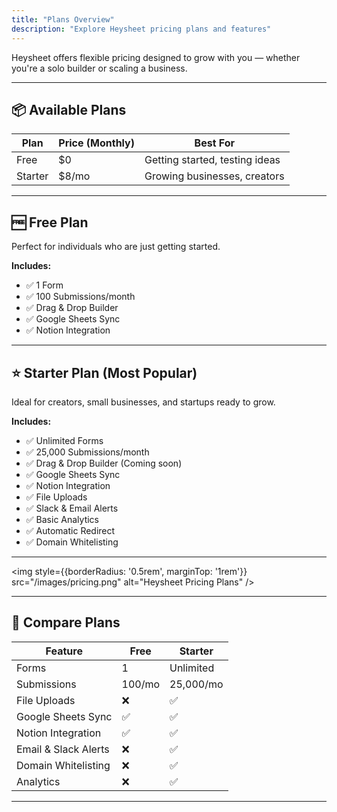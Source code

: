 ```yaml
---
title: "Plans Overview"
description: "Explore Heysheet pricing plans and features"
---
```


Heysheet offers flexible pricing designed to grow with you — whether you're a solo builder or scaling a business.

---

## 📦 Available Plans

| Plan   | Price (Monthly) | Best For                |
|--------|------------------|--------------------------|
| Free   | $0               | Getting started, testing ideas |
| Starter | $8/mo           | Growing businesses, creators   |

---

## 🆓 Free Plan

Perfect for individuals who are just getting started.

**Includes:**
- ✅ 1 Form
- ✅ 100 Submissions/month
- ✅ Drag & Drop Builder
- ✅ Google Sheets Sync
- ✅ Notion Integration

---

## ⭐ Starter Plan (Most Popular)

Ideal for creators, small businesses, and startups ready to grow.

**Includes:**
- ✅ Unlimited Forms
- ✅ 25,000 Submissions/month
- ✅ Drag & Drop Builder (Coming soon)
- ✅ Google Sheets Sync
- ✅ Notion Integration
- ✅ File Uploads
- ✅ Slack & Email Alerts
- ✅ Basic Analytics
- ✅ Automatic Redirect
- ✅ Domain Whitelisting

---


<img style={{borderRadius: '0.5rem', marginTop: '1rem'}} src="/images/pricing.png" alt="Heysheet Pricing Plans" />

---

## 🔎 Compare Plans

| Feature                | Free         | Starter       |
|------------------------|--------------|---------------|
| Forms                 | 1            | Unlimited     |
| Submissions           | 100/mo       | 25,000/mo     |
| File Uploads          | ❌           | ✅             |
| Google Sheets Sync    | ✅           | ✅             |
| Notion Integration    | ✅           | ✅             |
| Email & Slack Alerts  | ❌           | ✅             |
| Domain Whitelisting   | ❌           | ✅             |
| Analytics             | ❌           | ✅             |

---

